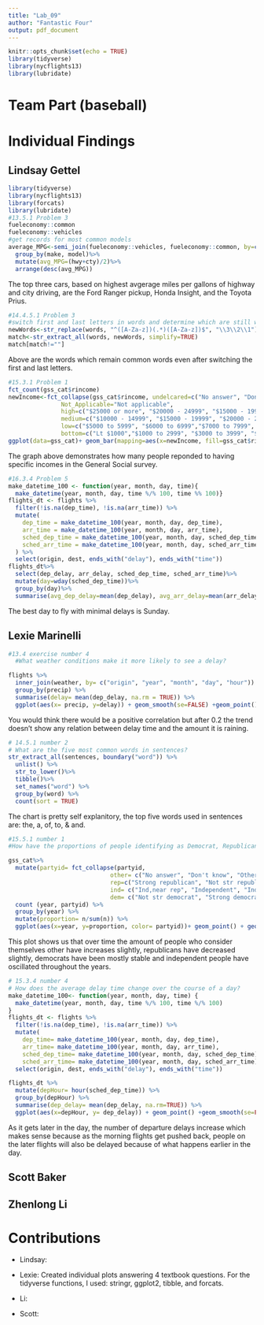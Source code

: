 ---
title: "Lab_09"
author: "Fantastic Four"
output: pdf_document
---

```{r setup, include=FALSE}
knitr::opts_chunk$set(echo = TRUE)
library(tidyverse)
library(nycflights13)
library(lubridate)
```
# Team Part (baseball)


# Individual Findings

## Lindsay Gettel
```{r}
library(tidyverse)
library(nycflights13)
library(forcats)
library(lubridate)
#13.5.1 Problem 3
fueleconomy::common
fueleconomy::vehicles
#get records for most common models
average_MPG<-semi_join(fueleconomy::vehicles, fueleconomy::common, by=c("make", "model"))%>%
  group_by(make, model)%>%
  mutate(avg_MPG=(hwy+cty)/2)%>%
  arrange(desc(avg_MPG))
```
The top three cars, based on highest avgerage miles per gallons of highway and city driving, are the Ford Ranger pickup, Honda Insight, and the Toyota Prius.
```{r}
#14.4.5.1 Problem 3
#switch first and last letters in words and determine which are still words
newWords<-str_replace(words, "^([A-Za-z])(.*)([A-Za-z])$", "\\3\\2\\1")
match<-str_extract_all(words, newWords, simplify=TRUE)
match[match!=""]
```
Above are the words which remain common words even after switching the first and last letters.
```{r}
#15.3.1 Problem 1
fct_count(gss_cat$rincome)
newIncome<-fct_collapse(gss_cat$rincome, undelcared=c("No answer", "Don't know", "Refused"),
               Not_Applicable="Not applicable",
               high=c("$25000 or more", "$20000 - 24999", "$15000 - 19999"),
               medium=c("$10000 - 14999", "$15000 - 19999", "$20000 - 24999"),
               low=c("$5000 to 5999", "$6000 to 6999","$7000 to 7999", "$8000 to 9999"),
               bottom=c("Lt $1000","$1000 to 2999", "$3000 to 3999", "$4000 to 4999"))
ggplot(data=gss_cat)+ geom_bar(mapping=aes(x=newIncome, fill=gss_cat$rincome))+ coord_flip()
```
The graph above demonstrates how many people reponded to having specific incomes in the General Social survey.
```{r}
#16.3.4 Problem 5
make_datetime_100 <- function(year, month, day, time){
  make_datetime(year, month, day, time %/% 100, time %% 100)}
flights_dt <- flights %>% 
  filter(!is.na(dep_time), !is.na(arr_time)) %>% 
  mutate(
    dep_time = make_datetime_100(year, month, day, dep_time),
    arr_time = make_datetime_100(year, month, day, arr_time),
    sched_dep_time = make_datetime_100(year, month, day, sched_dep_time),
    sched_arr_time = make_datetime_100(year, month, day, sched_arr_time)
  ) %>% 
  select(origin, dest, ends_with("delay"), ends_with("time"))
flights_dt%>%
  select(dep_delay, arr_delay, sched_dep_time, sched_arr_time)%>%
  mutate(day=wday(sched_dep_time))%>%
  group_by(day)%>%
  summarise(avg_dep_delay=mean(dep_delay), avg_arr_delay=mean(arr_delay, na.rm=TRUE))
```
The best day to fly with minimal delays is Sunday.

## Lexie Marinelli
```{r, echo=FALSE}
#13.4 exercise number 4
  #What weather conditions make it more likely to see a delay?

flights %>%
  inner_join(weather, by= c("origin", "year", "month", "day", "hour")) %>%
  group_by(precip) %>%
  summarise(delay= mean(dep_delay, na.rm = TRUE)) %>%
  ggplot(aes(x= precip, y=delay)) + geom_smooth(se=FALSE) +geom_point()
```
You would think there would be a positive correlation but after 0.2 the trend doesn't show any relation between delay time and the amount it is raining. 

```{r, echo= FALSE}
# 14.5.1 number 2
# What are the five most common words in sentences?
str_extract_all(sentences, boundary("word")) %>%
  unlist() %>%
  str_to_lower()%>%
  tibble()%>%
  set_names("word") %>%
  group_by(word) %>%
  count(sort = TRUE)

```
The chart is pretty self explanitory, the top five words used in sentences are: the, a, of, to, & and.

```{r,echo=FALSE}
#15.5.1 number 1
#How have the proportions of people identifying as Democrat, Republican, and Independent changed over time?

gss_cat%>%
  mutate(partyid= fct_collapse(partyid, 
                             other= c("No answer", "Don't know", "Other party"),
                             rep=c("Strong republican", "Not str republican"), 
                             ind= c("Ind,near rep", "Independent", "Ind,near dem"),
                             dem= c("Not str democrat", "Strong democrat"))) %>%
  count (year, partyid) %>%
  group_by(year) %>%
  mutate(proportion= n/sum(n)) %>%
  ggplot(aes(x=year, y=proportion, color= partyid))+ geom_point() + geom_smooth(aes(color= partyid), se=FALSE) +labs(color= "Party ID") +ggtitle("Proportions of Political Parties Changing Over Time")
```
This plot shows us that over time the amount of people who consider themselves other have increases slightly, republicans have decreased slightly, democrats have been mostly stable and independent people have oscillated throughout the years.

```{r, echo= FALSE}
# 15.3.4 number 4
# How does the average delay time change over the course of a day?
make_datetime_100<- function(year, month, day, time) {
  make_datetime(year, month, day, time %/% 100, time %/% 100)
}
flights_dt <- flights %>%
  filter(!is.na(dep_time), !is.na(arr_time)) %>%
  mutate(
    dep_time= make_datetime_100(year, month, day, dep_time),
    arr_time= make_datetime_100(year, month, day, arr_time), 
    sched_dep_time= make_datetime_100(year, month, day, sched_dep_time),
    sched_arr_time= make_datetime_100(year, month, day, sched_arr_time)) %>%
  select(origin, dest, ends_with("delay"), ends_with("time"))

flights_dt %>%
  mutate(depHour= hour(sched_dep_time)) %>%
  group_by(depHour) %>%
  summarise(dep_delay= mean(dep_delay, na.rm=TRUE)) %>%
  ggplot(aes(x=depHour, y= dep_delay)) + geom_point() +geom_smooth(se=FALSE) + xlab(label= "Hour of Departure") + ylab(label = "Departure Delay") +ggtitle("Time of Day vs. Departure Delay")
```
As it gets later in the day, the number of departure delays increase which makes sense because as the morning flights get pushed back, people on the later flights will also be delayed because of what happens earlier in the day. 

## Scott Baker

## Zhenlong Li


# Contributions
* Lindsay: 

* Lexie: Created individual plots answering 4 textbook questions. For the tidyverse functions, I used: stringr, ggplot2, tibble, and forcats.

* Li:

* Scott:
